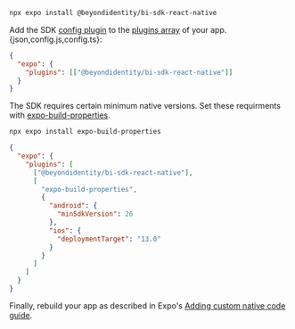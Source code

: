 
```bash
npx expo install @beyondidentity/bi-sdk-react-native
```

Add the SDK [config plugin](https://docs.expo.dev/guides/config-plugins/) to the [plugins array](https://docs.expo.dev/versions/latest/config/app/#plugins) of your app.{json,config.js,config.ts}:

```json
{
  "expo": {
    "plugins": [["@beyondidentity/bi-sdk-react-native"]]
  }
}
```

The SDK requires certain minimum native versions. Set these requirments with [expo-build-properties](https://docs.expo.dev/versions/latest/sdk/build-properties/).

```bash
npx expo install expo-build-properties
```

```json
{
  "expo": {
    "plugins": [
      ["@beyondidentity/bi-sdk-react-native"],
      [
        "expo-build-properties",
        {
          "android": {
            "minSdkVersion": 26
          },
          "ios": {
            "deploymentTarget": "13.0"
          }
        }
      ]
    ]
  }
}
```

Finally, rebuild your app as described in Expo's [Adding custom native code guide](https://docs.expo.dev/workflow/customizing/#generate-native-projects-with-prebuild).
